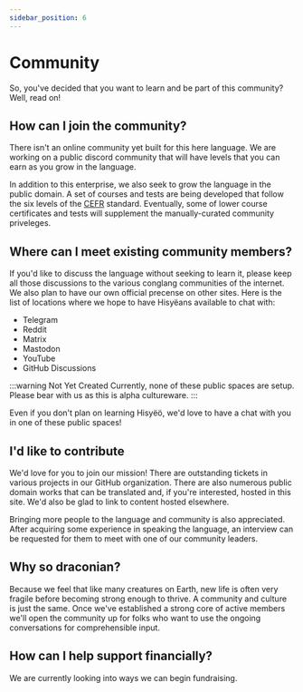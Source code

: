 ```yaml
---
sidebar_position: 6
---
```



# Community

So, you've decided that you want to learn and be part of this community? Well,
read on!

## How can I join the community?

There isn't an online community yet built for this here language. We are working
on a public discord community that will have levels that you can earn as you
grow in the language.

In addition to this enterprise, we also seek to grow the language in the public
domain. A set of courses and tests are being developed that follow the six
levels of the
[CEFR](https://en.wikipedia.org/wiki/Common_European_Framework_of_Reference_for_Languages)
standard. Eventually, some of lower course certificates and tests will
supplement the manually-curated community priveleges.

## Where can I meet existing community members?

If you'd like to discuss the language without seeking to learn it, please keep
all those discussions to the various conglang communities of the internet. We
also plan to have our own official precense on other sites. Here is the list of
locations where we hope to have Hisyëans available to chat with:

- Telegram
- Reddit
- Matrix
- Mastodon
- YouTube 
- GitHub Discussions

:::warning Not Yet Created
Currently, none of these public spaces are setup. Please bear with us as this is
alpha cultureware.
:::

Even if you don't plan on learning Hisyëö, we'd love to have
a chat with you in one of these public spaces!

## I'd like to contribute

We'd love for you to join our mission! There are outstanding tickets in various
projects in our GitHub organization. There are also numerous public domain works
that can be translated and, if you're interested, hosted in this site. We'd also
be glad to link to content hosted elsewhere.

Bringing more people to the language and community is also appreciated. After
acquiring some experience in speaking the language, an interview can be
requested for them to meet with one of our community leaders.

## Why so draconian?

Because we feel that like many creatures on Earth, new life is often very
fragile before becoming strong enough to thrive. A community and culture is just
the same. Once we've established a strong core of active members we'll open the
community up for folks who want to use the ongoing conversations for
comprehensible input.

## How can I help support financially?

We are currently looking into ways we can begin fundraising.

<HisyeoTooltip/>
